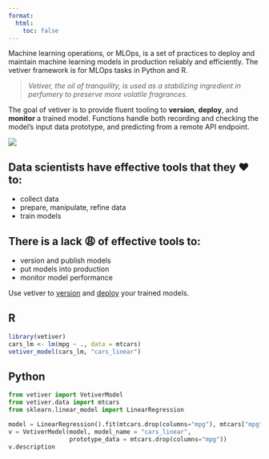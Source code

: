 ```yaml
---
format:
  html:
    toc: false
---
```


Machine learning operations, or MLOps, is a set of practices to deploy and maintain machine learning models in production reliably and efficiently. The vetiver framework is for MLOps tasks in Python and R.

> *Vetiver, the oil of tranquility, is used as a stabilizing ingredient in perfumery to preserve more volatile fragrances.*

The goal of vetiver is to provide fluent tooling to **version**, **deploy**, and **monitor** a trained model.
Functions handle both recording and checking the model's input data prototype, and predicting from a remote API endpoint.

![](images/ml_ops_cycle.png){fig-align="center" fig-alt="During the MLOps cycle, we collect data, understand and clean the data, train and evaluate a model, deploy the model, and monitor the deployed model. Monitoring can then lead back to collecting more data. There are many great tools available to understand clean data (like pandas and the tidyverse) and to build models (like tidymodels and scikit-learn). Use the vetiver framework to deploy and monitor your models."}

::: callout-tip
## Data scientists have effective tools that they ❤️ to:

-   collect data
-   prepare, manipulate, refine data
-   train models
:::

::: callout-warning
## There is a lack 😩 of effective tools to:

-   version and publish models
-   put models into production
-   monitor model performance
:::

Use vetiver to [version](/get-started/version.html) and [deploy](/get-started/deploy.html) your trained models.

::: {.panel-tabset group="language"}
## R

```r
library(vetiver)
cars_lm <- lm(mpg ~ ., data = mtcars)
vetiver_model(cars_lm, "cars_linear")
```

## Python

```python
from vetiver import VetiverModel
from vetiver.data import mtcars
from sklearn.linear_model import LinearRegression

model = LinearRegression().fit(mtcars.drop(columns="mpg"), mtcars["mpg"])
v = VetiverModel(model, model_name = "cars_linear", 
                 prototype_data = mtcars.drop(columns="mpg"))
v.description
```
:::
